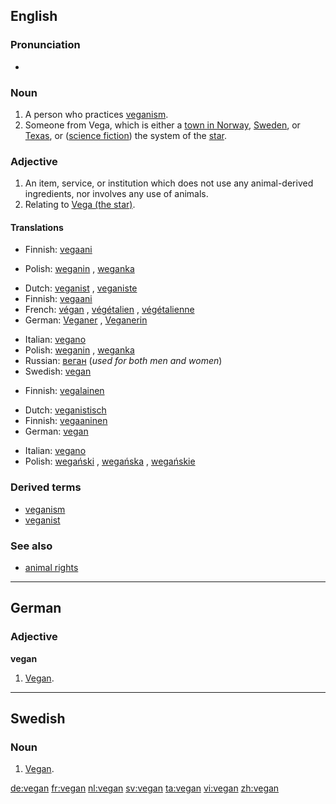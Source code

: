 {{wikipedia}}
==English==

===Pronunciation===
* {{rhymes|iːɡən}}

===Noun===
{{en-noun}}

# A person who practices [[veganism]].
# Someone from Vega, which is either a [[w:Vega, Norway|town in Norway]], [[w:Vega, Haninge, Sweden|Sweden]], or [[w:Vega, Texas|Texas]], or ([[science fiction]]) the system of the [[w:Vega|star]].

===Adjective===
{{en-adj|-}}
# An item, service, or institution which does not use any animal-derived ingredients, nor involves any use of animals.
# Relating to [[w:Vega|Vega (the star)]].

====Translations====
{{trans-top|supporter of veganism}}
* Finnish: [[vegaani]]
{{trans-mid}}
* Polish: [[weganin]] {{m}}, [[weganka]] {{f}}
{{trans-bottom}}

{{trans-top|person who consumes no animal products}}
* Dutch: [[veganist]] {{m}}, [[veganiste]] {{f}}
* Finnish: [[vegaani]]
* French: [[végan]] {{m}}, [[végétalien]] {{m}}, [[végétalienne]] {{f}}
* German: [[Veganer]] {{m}}, [[Veganerin]] {{f}}
{{trans-mid}}
* Italian: [[vegano]] {{m}}
* Polish: [[weganin]] {{m}}, [[weganka]] {{f}}
* Russian: [[веган]] {{m}} (''used for both men and women'')
* Swedish: [[vegan#Swedish|vegan]]
{{trans-bottom}}

{{trans-top|someone from Vega}}
* Finnish: [[vegalainen]]
{{trans-mid}}
{{trans-bottom}}

{{trans-top|relating to vegans or veganism}}
* Dutch: [[veganistisch]]
* Finnish: [[vegaaninen]]
* German: [[#German|vegan]]
{{trans-mid}}
* Italian: [[vegano]]
* Polish: [[wegański]] {{m}}, [[wegańska]] {{f}}, [[wegańskie]]
{{trans-bottom}}

===Derived terms===
* [[veganism]]
* [[veganist]]

===See also===
* [[animal rights]]

----

==German==

===Adjective===
'''vegan'''

# [[#English|Vegan]].

----

==Swedish==

===Noun===
{{sv-noun-reg-r-c|2=vegane}}

# [[#English|Vegan]].

[[de:vegan]]
[[fr:vegan]]
[[nl:vegan]]
[[sv:vegan]]
[[ta:vegan]]
[[vi:vegan]]
[[zh:vegan]]